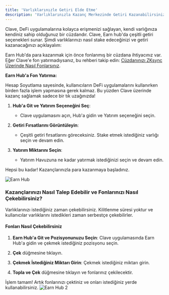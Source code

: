 ```yaml
---
title: 'Varlıklarınızle Getiri Elde Etme'
description: 'Varlıklarınızla Kazanç Merkezinde Getiri Kazanabilirsiniz. İşte Clave ile tokenlerinizi stake etme rehberi.'
---
```


Clave, DeFi uygulamalarına kolayca erişmenizi sağlayan, kendi varlığınıza kendiniz sahip olduğunuz bir cüzdandır. Clave, Earn hub'da çeşitli getiri seçenekleri sunar. Şimdi varlıklarınızı nasıl stake edeceğinizi ve getiri kazanacağınızı açıklayalım:

Earn Hub'da para kazanmak için önce fonlanmış bir cüzdana ihtiyacınız var. Eğer Clave'e fon yatırmadıysanız, bu rehberi takip edin: [Cüzdanınızı ZKsync Üzerinde Nasıl Fonlarsınız](how-to-fund-your-wallet-on-zksync).

**Earn Hub'a Fon Yatırma:**

Hesap Soyutlama sayesinde, kullanıcıların DeFi uygulamalarını kullanırken birden fazla işlem yapmasına gerek kalmaz. Bu yüzden Clave üzerinde kazanç sağlamak sadece bir tık uzağınızda!

1. **Hub'a Git ve Yatırım Seçeneğini Seç**:
   - Clave uygulamasını açın, Hub'a gidin ve Yatırım seçeneğini seçin.

2. **Getiri Fırsatlarını Görüntüleyin**:
   - Çeşitli getiri fırsatlarını göreceksiniz. Stake etmek istediğiniz varlığı seçin ve devam edin.

3. **Yatırım Miktarını Seçin**:
   - Yatırım Havuzuna ne kadar yatırmak istediğinizi seçin ve devam edin.

Hepsi bu kadar! Kazançlarınızla para kazanmaya başladınız.

![Earn Hub](images/earn1.png)

### Kazançlarınızı Nasıl Talep Edebilir ve Fonlarınızı Nasıl Çekebilirsiniz?

Varlıklarınızı istediğiniz zaman çekebilirsiniz. Kilitlenme süresi yoktur ve kullanıcılar varlıklarını istedikleri zaman serbestçe çekebilirler.

#### Fonları Nasıl Çekebilirsiniz

1. **Earn Hub'a Git ve Pozisyonunuzu Seçin**: Clave uygulamasında Earn Hub'a gidin ve çekmek istediğiniz pozisyonu seçin.

2. **Çek** düğmesine tıklayın.

3. **Çekmek İstediğiniz Miktarı Girin**: Çekmek istediğiniz miktarı girin.

4. **Topla ve Çek** düğmesine tıklayın ve fonlarınız çekilecektir.

İşlem tamam! Artık fonlarınızı çektiniz ve onları istediğiniz yerde kullanabilirsiniz.
![Earn Hub 2](images/earn2.png)

